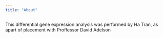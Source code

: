 ---
title: "About"
---

This differential gene expression analysis was performed by Ha Tran, as apart of placement with Proffessor David Adelson
